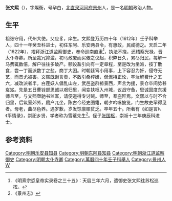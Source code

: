 '''张文熙'''（{{bd|？||？||}}），字燦衡，号孕白，[[北直隶|北直隶]][[河间府|河间府]][[景州|景州]]人，是一名[[明朝|明朝]]政治人物。

== 生平 ==
祖张守用，代州大使。父应豸，庠生。文熙登万历四十年（1612年）壬子科举人，四十一年癸丑科进士，初任东阿、乐安两县令，有惠政，民咸德之。天启二年（1622年），擢拜浙江道监察御史，奉命巡南直隶<ref>《明熹宗悊皇帝实录卷之三十五》：天启三年六月，遣御史张文熙往苏松巡按。</ref>，执法不挠，还稽察光禄，晋太仆寺卿。所至裁冗抑滥，初马政废而买俵之议起，积弊日久，累尽归民，每解一马费辄数倍，解户往往多破产。额设盐引向有一定章程，至是改为坐派，按丁散食，尝一丁而派数丁之盐，商丁大困。时朝廷宵小用事，上下容忍为奸，侵夺无艺，而景尤被害。文熙既谢言责，不敢引桑梓嫌，侃侃持正论，卒汰解费什之五六，减改派者半。白莲妖人倡乱山左，武邑盗群掠景西，声言为援，景仓卒间势甚岌岌。先是五日曹铨部思诚以艰归里，闻变扶柩入州城，议战守备，思诚固度东援师且至，与文熙亟驰书监军，请便道得专讨贼。师至，羣盗歼焉。文熙以与时不合归里，后筑室郊外，扃户兀坐，陈古今经史图籍，朝夕吟咏披览，门生故吏罕得见者。母老，曲尽色养。遇岁歉，岁发馀廪赈贫乏。卒年五十。所著有《如是言》、《平情录》，崇祀乡贤，学者称为雪菴先生<ref>《景州志》</ref>。侄子[[张国枢|张国枢]]，崇祯十三年庚辰科进士。
 
==参考资料==
{{reflist}}

{{start box}}
{{s-off}}
{{s-before|陳來賓<br>河南舉人}}
{{s-title|明朝乐安县知县|1614年-1615年}}
{{s-after|丘雲程<br>湖州舉人}}
{{end box}}

{{明朝人物小作品}}
{{萬曆四十一年癸丑科殿試金榜}}
[[Category:明朝乐安县知县|Category:明朝乐安县知县]]
[[Category:明朝东阿县知县|Category:明朝东阿县知县]]
[[Category:明朝浙江道监察御史|Category:明朝浙江道监察御史]]
[[Category:明朝太仆寺卿|Category:明朝太仆寺卿]]
[[Category:萬曆四十年壬子科舉人|Category:萬曆四十年壬子科舉人]]
[[Category:景州人|Category:景州人]]
[[Category:张姓|W]]